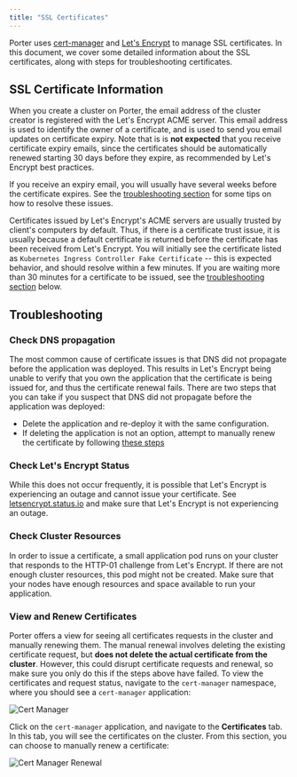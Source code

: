 ```yaml
---
title: "SSL Certificates"
---
```


Porter uses [cert-manager](https://cert-manager.io/) and [Let's Encrypt](https://letsencrypt.org/) to manage SSL certificates. In this document, we cover some detailed information about the SSL certificates, along with steps for troubleshooting certificates.

## SSL Certificate Information[](#ssl-certificate-information "Direct link to heading")

When you create a cluster on Porter, the email address of the cluster creator is registered with the Let's Encrypt ACME server. This email address is used to identify the owner of a certificate, and is used to send you email updates on certificate expiry. Note that is is **not expected** that you receive certificate expiry emails, since the certificates should be automatically renewed starting 30 days before they expire, as recommended by Let's Encrypt best practices.

<Info>If you receive an expiry email, you will usually have several weeks before the certificate expires. See the [troubleshooting section](#troubleshooting) for some tips on how to resolve these issues.</Info>

Certificates issued by Let's Encrypt's ACME servers are usually trusted by client's computers by default. Thus, if there is a certificate trust issue, it is usually because a default certificate is returned before the certificate has been received from Let's Encrypt. You will initially see the certificate listed as `Kubernetes Ingress Controller Fake Certificate` \-- this is expected behavior, and should resolve within a few minutes. If you are waiting more than 30 minutes for a certificate to be issued, see the [troubleshooting section](#troubleshooting) below.

## Troubleshooting[](#troubleshooting "Direct link to heading")

### Check DNS propagation[](#check-dns-propagation "Direct link to heading")

The most common cause of certificate issues is that DNS did not propagate before the application was deployed. This results in Let's Encrypt being unable to verify that you own the application that the certificate is being issued for, and thus the certificate renewal fails. There are two steps that you can take if you suspect that DNS did not propagate before the application was deployed:

* Delete the application and re-deploy it with the same configuration.
* If deleting the application is not an option, attempt to manually renew the certificate by following [these steps](#view-and-renew-certificates)

### Check Let's Encrypt Status[](#check-lets-encrypt-status "Direct link to heading")

While this does not occur frequently, it is possible that Let's Encrypt is experiencing an outage and cannot issue your certificate. See [letsencrypt.status.io](https://letsencrypt.status.io/) and make sure that Let's Encrypt is not experiencing an outage.

### Check Cluster Resources[](#check-cluster-resources "Direct link to heading")

In order to issue a certificate, a small application pod runs on your cluster that responds to the HTTP-01 challenge from Let's Encrypt. If there are not enough cluster resources, this pod might not be created. Make sure that your nodes have enough resources and space available to run your application.

### View and Renew Certificates[](#view-and-renew-certificates "Direct link to heading")

Porter offers a view for seeing all certificates requests in the cluster and manually renewing them. The manual renewal involves deleting the existing certificate request, but **does not delete the actual certificate from the cluster**. However, this could disrupt certificate requests and renewal, so make sure you only do this if the steps above have failed. To view the certificates and request status, navigate to the `cert-manager` namespace, where you should see a `cert-manager` application:

![Cert Manager](https://imagedelivery.net/l4LYM_vOYKe7O1NCT_Nc_g/41576fe4-b7ab-4bdc-5d3b-28e609578800/large "Cert Manager Location")

Click on the `cert-manager` application, and navigate to the **Certificates** tab. In this tab, you will see the certificates on the cluster. From this section, you can choose to manually renew a certificate:

![Cert Manager Renewal](https://imagedelivery.net/l4LYM_vOYKe7O1NCT_Nc_g/15a88aeb-fd9e-418e-db43-e45096940f00/large "Cert Manager Renewal")
